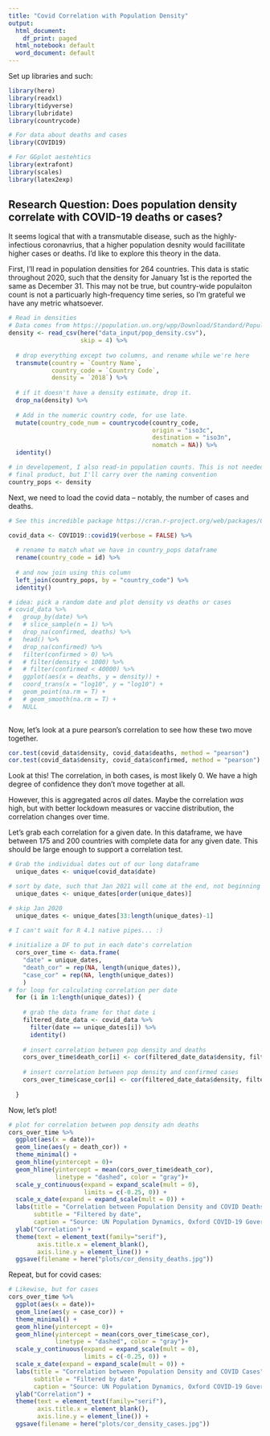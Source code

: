 ```yaml
---
title: "Covid Correlation with Population Density"
output:
  html_document:
    df_print: paged
  html_notebook: default
  word_document: default
---
```


Set up libraries and such:
```r
library(here)
library(readxl)
library(tidyverse)
library(lubridate)
library(countrycode)

# For data about deaths and cases
library(COVID19)

# For GGplot aestehtics
library(extrafont)
library(scales)
library(latex2exp)
```

## Research Question: Does population density correlate with COVID-19 deaths or cases?

It seems logical that with a transmutable disease, such as the highly-infectious coronavrius, that a higher population desnity would facillitate higher cases or deaths. I'd like to explore this theory in the data. 

First, I'll read in population densities for 264 countries. This data is static throughout 2020, such that the density for January 1st is the reported the same as December 31. This may not be true, but country-wide populaiton count is not a particuarly high-frequency time series, so I'm grateful we have any metric whatsoever. 

```r
# Read in densities
# Data comes from https://population.un.org/wpp/Download/Standard/Population/ 
density <- read_csv(here("data_input/pop_density.csv"),
                    skip = 4) %>% 
  
  # drop everything except two columns, and rename while we're here
  transmute(country = `Country Name`,
            country_code = `Country Code`,
            density = `2018`) %>%
  
  # if it doesn't have a density estimate, drop it. 
  drop_na(density) %>% 
  
  # Add in the numeric country code, for use late.
  mutate(country_code_num = countrycode(country_code, 
                                        origin = "iso3c", 
                                        destination = "iso3n",
                                        nomatch = NA)) %>% 
  identity()

# in developement, I also read-in population counts. This is not needed in the
# final product, but I'll carry over the naming convention
country_pops <- density
```


Next, we need to load the covid data -- notably, the number of cases and deaths.

```r
# See this incredible package https://cran.r-project.org/web/packages/COVID19/index.html

covid_data <- COVID19::covid19(verbose = FALSE) %>% 
  
  # rename to match what we have in country_pops dataframe
  rename(country_code = id) %>% 
  
  # and now join using this column
  left_join(country_pops, by = "country_code") %>% 
  identity()

# idea: pick a random date and plot density vs deaths or cases
# covid_data %>% 
#   group_by(date) %>% 
#   # slice_sample(n = 1) %>% 
#   drop_na(confirmed, deaths) %>% 
#   head() %>% 
#   drop_na(confirmed) %>% 
#   filter(confirmed > 0) %>%
#   # filter(density < 1000) %>% 
#   # filter(confirmed < 40000) %>% 
#   ggplot(aes(x = deaths, y = density)) +
#   coord_trans(x = "log10", y = "log10") +
#   geom_point(na.rm = T) + 
#   # geom_smooth(na.rm = T) +
#   NULL
    
```

Now, let's look at a pure pearson's correlation to see how these two move together. 
```r
cor.test(covid_data$density, covid_data$deaths, method = "pearson")
cor.test(covid_data$density, covid_data$confirmed, method = "pearson")

```
Look at this! The correlation, in both cases, is most likely 0. We have a high degree of confidence they don't move together at all. 

However, this is aggregated acros *all* dates. Maybe the correlation *was* high, but with better lockdown measures or vaccine distribution, the correlation changes over time. 

Let's grab each correlation for a given date. In this dataframe, we have between 175 and 200 countries with complete data for any given date. This should be large enough to support a correlation test. 
```r

# Grab the individual dates out of our long dataframe
  unique_dates <- unique(covid_data$date)

# sort by date, such that Jan 2021 will come at the end, not beginning
  unique_dates <- unique_dates[order(unique_dates)]

# skip Jan 2020
  unique_dates <- unique_dates[33:length(unique_dates)-1]
  
# I can't wait for R 4.1 native pipes... :)

# initialize a DF to put in each date's correlation
  cors_over_time <- data.frame(
    "date" = unique_dates,
    "death_cor" = rep(NA, length(unique_dates)),
    "case_cor" = rep(NA, length(unique_dates))
    )
# for loop for calculating correlation per date
  for (i in 1:length(unique_dates)) {
    
    # grab the data frame for that date i
    filtered_date_data <- covid_data %>% 
      filter(date == unique_dates[i]) %>% 
      identity()
    
    # insert correlation between pop density and deaths
    cors_over_time$death_cor[i] <- cor(filtered_date_data$density, filtered_date_data$deaths, use = "complete.obs")
    
    # insert correlation between pop density and confirmed cases
    cors_over_time$case_cor[i] <- cor(filtered_date_data$density, filtered_date_data$confirmed, use = "complete.obs")
    
  }

```

Now, let's plot!
```r
# plot for correlation between pop density adn deaths
cors_over_time %>% 
  ggplot(aes(x = date))+
  geom_line(aes(y = death_cor)) + 
  theme_minimal() +
  geom_hline(yintercept = 0)+
  geom_hline(yintercept = mean(cors_over_time$death_cor),
             linetype = "dashed", color = "gray")+
  scale_y_continuous(expand = expand_scale(mult = 0),
                     limits = c(-0.25, 0)) +
  scale_x_date(expand = expand_scale(mult = 0)) +
  labs(title = "Correlation between Population Density and COVID Deaths",
       subtitle = "Filtered by date",
       caption = "Source: UN Population Dynamics, Oxford COVID-19 Government Response Tracker. \n Chart: Michael Boerman, https://github.com/michaelboerman") +
  ylab("Correlation") +
  theme(text = element_text(family="serif"),
        axis.title.x = element_blank(),
        axis.line.y = element_line()) +
  ggsave(filename = here("plots/cor_density_deaths.jpg"))
```

Repeat, but for covid cases:
```r
# Likewise, but for cases
cors_over_time %>% 
  ggplot(aes(x = date))+
  geom_line(aes(y = case_cor)) + 
  theme_minimal() +
  geom_hline(yintercept = 0)+
  geom_hline(yintercept = mean(cors_over_time$case_cor),
             linetype = "dashed", color = "gray")+
  scale_y_continuous(expand = expand_scale(mult = 0),
                     limits = c(-0.25, 0)) +
  scale_x_date(expand = expand_scale(mult = 0)) +
  labs(title = "Correlation between Population Density and COVID Cases",
       subtitle = "Filtered by date",
       caption = "Source: UN Population Dynamics, Oxford COVID-19 Government Response Tracker. \n Chart: Michael Boerman, https://github.com/michaelboerman") +
  ylab("Correlation") +
  theme(text = element_text(family="serif"),
        axis.title.x = element_blank(),
        axis.line.y = element_line()) +
  ggsave(filename = here("plots/cor_density_cases.jpg"))
```

